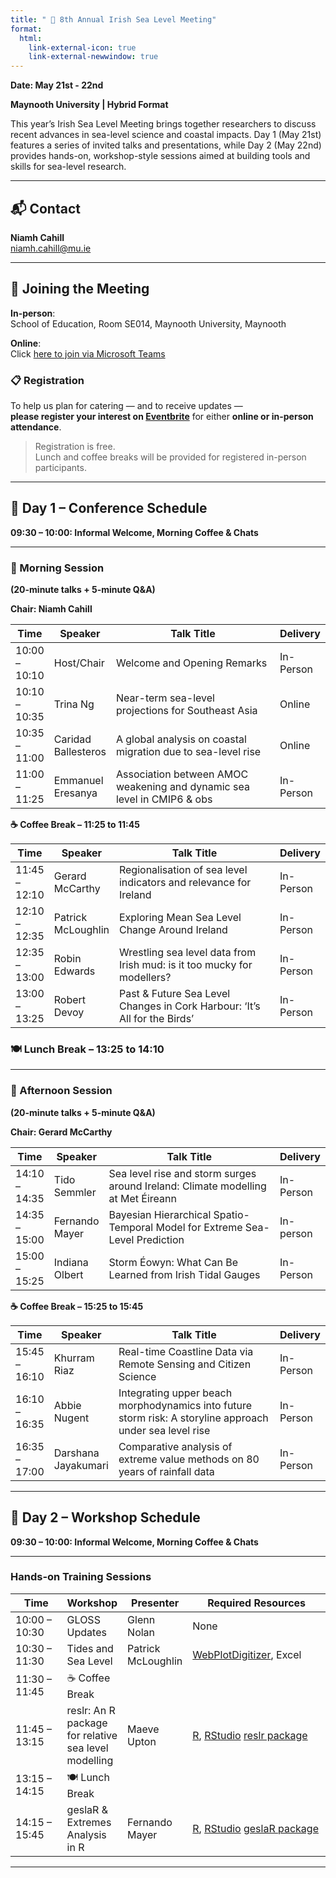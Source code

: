 ```yaml
---
title: " 🌊 8th Annual Irish Sea Level Meeting"
format:
  html:
    link-external-icon: true
    link-external-newwindow: true
---
```


**Date: May 21st - 22nd**

**Maynooth University \| Hybrid Format**

This year’s Irish Sea Level Meeting brings together researchers to discuss recent advances in sea-level science and coastal impacts. Day 1 (May 21st) features a series of invited talks and presentations, while Day 2 (May 22nd) provides hands-on, workshop-style sessions aimed at building tools and skills for sea-level research.

------------------------------------------------------------------------

## 📬 Contact

**Niamh Cahill**\
[niamh.cahill\@mu.ie](mailto:niamh.cahill@mu.ie)

------------------------------------------------------------------------

## 🏫 Joining the Meeting

**In-person**:\
School of Education, Room SE014, Maynooth University, Maynooth

**Online**:\
Click [here to join via Microsoft Teams](https://teams.microsoft.com/l/meetup-join/19%3ameeting_Yzg1OTcwYTQtMmU3NC00NTUwLWEwYmMtODVmZWNhOGY1MzEy%40thread.v2/0?context=%7b%22Tid%22%3a%221454f5cc-bb35-4685-bbd9-8621fd8055c9%22%2c%22Oid%22%3a%2254578472-d8cf-40ab-943c-a7c0eb3f8ec8%22%7d)

### 📋 Registration

To help us plan for catering — and to receive updates —\
**please register your interest on [Eventbrite](https://8th-irish-sea-level-meeting.eventbrite.ie)** for either **online or in-person attendance**.

> Registration is free.\
> Lunch and coffee breaks will be provided for registered in-person participants.

------------------------------------------------------------------------

## 📅 Day 1 – Conference Schedule

**09:30 – 10:00: Informal Welcome, Morning Coffee & Chats**              

------------------------------------------------------------------------

### 🔹 Morning Session

**(20-minute talks + 5-minute Q&A)**

**Chair: Niamh Cahill**


| Time          | Speaker             | Talk Title                                                              | Delivery  |
| ------------- | ------------------- | ----------------------------------------------------------------------- | --------- |
| 10:00 – 10:10 | Host/Chair          | Welcome and Opening Remarks                                             | In-Person |
| 10:10 – 10:35 | Trina Ng            | Near-term sea-level projections for Southeast Asia                      | Online    |
| 10:35 – 11:00 | Caridad Ballesteros | A global analysis on coastal migration due to sea-level rise            | Online    |
| 11:00 – 11:25 | Emmanuel Eresanya   | Association between AMOC weakening and dynamic sea level in CMIP6 & obs |In-Person  |

**☕ Coffee Break – 11:25 to 11:45**

| Time          | Speaker            | Talk Title                                                                | Delivery  |
| ------------- | ------------------ | ------------------------------------------------------------------------- | --------- |
| 11:45 – 12:10 | Gerard McCarthy    | Regionalisation of sea level indicators and relevance for Ireland         | In-Person |
| 12:10 – 12:35 | Patrick McLoughlin | Exploring Mean Sea Level Change Around Ireland                            | In-Person |
| 12:35 – 13:00 | Robin Edwards      | Wrestling sea level data from Irish mud: is it too mucky for modellers?   | In-Person    |
| 13:00 – 13:25 | Robert Devoy       | Past & Future Sea Level Changes in Cork Harbour: 'It's All for the Birds' | In-Person |

### 🍽 **Lunch Break – 13:25 to 14:10**

---

### 🔹 Afternoon Session

**(20-minute talks + 5-minute Q&A)**

**Chair: Gerard McCarthy**

| Time          | Speaker        | Talk Title                                                                       | Delivery  |
| ------------- | -------------- | -------------------------------------------------------------------------------- | --------- |
| 14:10 – 14:35 | Tido Semmler   | Sea level rise and storm surges around Ireland: Climate modelling at Met Éireann | In-Person |
| 14:35 – 15:00 | Fernando Mayer | Bayesian Hierarchical Spatio-Temporal Model for Extreme Sea-Level Prediction     | In-person    |
| 15:00 – 15:25 | Indiana Olbert | Storm Éowyn: What Can Be Learned from Irish Tidal Gauges                         | In-Person |

**☕ Coffee Break – 15:25 to 15:45**

| Time          | Speaker             | Talk Title                                                                                               | Delivery  |
| ------------- | ------------------- | -------------------------------------------------------------------------------------------------------- | --------- |
| 15:45 – 16:10 | Khurram Riaz        | Real-time Coastline Data via Remote Sensing and Citizen Science                                          | In-Person    |
| 16:10 – 16:35 | Abbie Nugent        | Integrating upper beach morphodynamics into future storm risk: A storyline approach under sea level rise | In-Person |
| 16:35 – 17:00 | Darshana Jayakumari | Comparative analysis of extreme value methods on 80 years of rainfall data                               | In-Person    |

---


## 📅 Day 2 – Workshop Schedule

**09:30 – 10:00: Informal Welcome, Morning Coffee & Chats**              

------------------------------------------------------------------------

### Hands-on Training Sessions

| Time          | Workshop                                             | Presenter          | Required Resources                                                                                                                             |
|-------------|-------------|-------------|----------------------------------|
| 10:00 – 10:30 | GLOSS Updates                                        | Glenn Nolan        | None                                                                                                                                           |
| 10:30 – 11:30 | Tides and Sea Level                                  | Patrick McLoughlin | [WebPlotDigitizer](https://automeris.io/wpd/), Excel                                                                                           |
| 11:30 – 11:45 | ☕ Coffee Break                                      |                    |                                                                                                                                                |
| 11:45 – 13:15  | reslr: An R package for relative sea level modelling | Maeve Upton        | [R](https://www.r-project.org), [RStudio](https://posit.co/download/rstudio-desktop/) [reslr package](https://maeveupton.github.io/reslr/)     |
| 13:15 – 14:15   | 🍽️ Lunch Break                                       |                    |                                                                                                                                                |
| 14:15 – 15:45   | geslaR & Extremes Analysis in R                      | Fernando Mayer     | [R](https://www.r-project.org), [RStudio](https://posit.co/download/rstudio-desktop/) [geslaR package](https://eireextremes.github.io/geslaR/) |

------------------------------------------------------------------------
